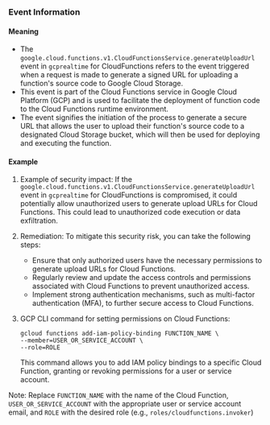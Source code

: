 
### Event Information

#### Meaning

- The `google.cloud.functions.v1.CloudFunctionsService.generateUploadUrl` event in `gcprealtime` for CloudFunctions refers to the event triggered when a request is made to generate a signed URL for uploading a function's source code to Google Cloud Storage.
- This event is part of the Cloud Functions service in Google Cloud Platform (GCP) and is used to facilitate the deployment of function code to the Cloud Functions runtime environment.
- The event signifies the initiation of the process to generate a secure URL that allows the user to upload their function's source code to a designated Cloud Storage bucket, which will then be used for deploying and executing the function.

#### Example

1. Example of security impact: If the `google.cloud.functions.v1.CloudFunctionsService.generateUploadUrl` event in `gcprealtime` for CloudFunctions is compromised, it could potentially allow unauthorized users to generate upload URLs for Cloud Functions. This could lead to unauthorized code execution or data exfiltration.

2. Remediation: To mitigate this security risk, you can take the following steps:
   - Ensure that only authorized users have the necessary permissions to generate upload URLs for Cloud Functions.
   - Regularly review and update the access controls and permissions associated with Cloud Functions to prevent unauthorized access.
   - Implement strong authentication mechanisms, such as multi-factor authentication (MFA), to further secure access to Cloud Functions.

3. GCP CLI command for setting permissions on Cloud Functions:
   ```
   gcloud functions add-iam-policy-binding FUNCTION_NAME \
   --member=USER_OR_SERVICE_ACCOUNT \
   --role=ROLE
   ```
   This command allows you to add IAM policy bindings to a specific Cloud Function, granting or revoking permissions for a user or service account.

Note: Replace `FUNCTION_NAME` with the name of the Cloud Function, `USER_OR_SERVICE_ACCOUNT` with the appropriate user or service account email, and `ROLE` with the desired role (e.g., `roles/cloudfunctions.invoker`)

